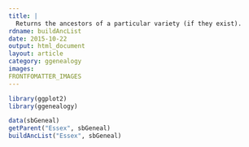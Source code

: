 ```yaml
---
title: |
  Returns the ancestors of a particular variety (if they exist).
rdname: buildAncList
date: 2015-10-22
output: html_document
layout: article
category: ggenealogy
images:
FRONTFOMATTER_IMAGES
---
```


```r
library(ggplot2)
library(ggenealogy)
```

```r
data(sbGeneal)
getParent("Essex", sbGeneal)
buildAncList("Essex", sbGeneal)



```